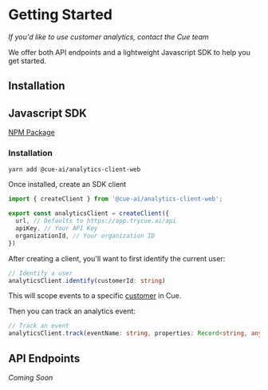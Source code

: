 # Getting Started

*If you'd like to use customer analytics, contact the Cue team*

We offer both API endpoints and a lightweight Javascript SDK to help you get started.

## Installation

## Javascript SDK

[NPM Package](https://www.npmjs.com/package/@cue-ai/analytics-client-web)

###  Installation

```
yarn add @cue-ai/analytics-client-web
```

Once installed, create an SDK client

```ts
import { createClient } from '@cue-ai/analytics-client-web';

export const analyticsClient = createClient({
  url, // Defaults to https://app.trycue.ai/api
  apiKey, // Your API Key
  organizationId, // Your organization ID
})
```

After creating a client, you'll want to first identify the current user:

```ts
// Identify a user
analyticsClient.identify(customerId: string)
```

This will scope events to a specific [customer](/customers) in Cue.

Then you can track an analytics event:

```ts
// Track an event
analyticsClient.track(eventName: string, properties: Record<string, any>)
```

## API Endpoints
*Coming Soon*

